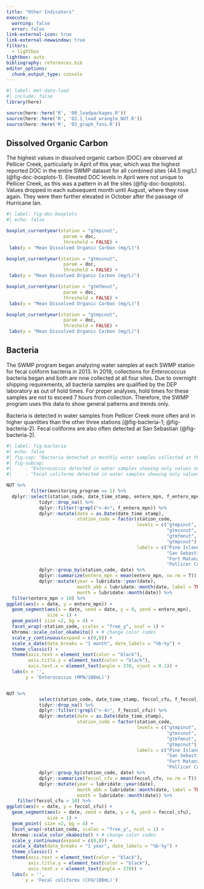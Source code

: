 ```yaml
---
title: "Other Indicators"
execute: 
  warning: false
  error: false
link-external-icon: true
link-external-newwindow: true
filters: 
  - lightbox
lightbox: auto
bibliography: references.bib
editor_options: 
  chunk_output_type: console
---
```


```r
#| label: met-data-load
#| include: false
library(here)

source(here::here('R', '00_loadpackages.R'))
source(here::here('R', '02.1_load_wrangle_NUT.R'))
source(here::here('R', '03_graph_fxns.R'))
```

## Dissolved Organic Carbon

The highest values in dissolved organic carbon (DOC) are observed at Pellicer Creek, particularly in April of this year, which was the highest reported DOC in the entire SWMP dataset for all combined sites (44.5 mg/L) (@fig-doc-boxplots-1). Elevated DOC levels in April were not unique to Pellicer Creek, as this was a pattern in all the sites (@fig-doc-boxplots). Values dropped in each subsequent month until August, where they rose again. They were then further elevated in October after the passage of Hurricane Ian. 

```r
#| label: fig-doc-boxplots
#| echo: false

boxplot_currentyear(station = "gtmpinut", 
                     param = doc, 
                     threshold = FALSE) +
 labs(y = "Mean Dissolved Organic Carbon (mg/L)")

boxplot_currentyear(station = "gtmssnut", 
                     param = doc, 
                     threshold = FALSE) +
 labs(y = "Mean Dissolved Organic Carbon (mg/L)")

boxplot_currentyear(station = "gtmfmnut", 
                     param = doc, 
                     threshold = FALSE) +
 labs(y = "Mean Dissolved Organic Carbon (mg/L)")

boxplot_currentyear(station = "gtmpcnut", 
                     param = doc, 
                     threshold = FALSE) +
 labs(y = "Mean Dissolved Organic Carbon (mg/L)")

```

## Bacteria

The SWMP program began analyzing water samples at each SWMP station for fecal coliform bacteria in 2013. In 2019, collections for *Enterococcus* bacteria began and both are now collected at all four sites. Due to overnight shipping requirements, all bacteria samples are qualified by the DEP laboratory as out of hold times. For proper analyses, hold times for these samples are not to exceed 7 hours from collection. Therefore, the SWMP program uses this data to show general patterns and trends only. 

Bacteria is detected in water samples from Pellicer Creek more often and in higher quantities than the other three stations (@fig-bacteria-1; @fig-bacteria-2). Fecal coliforms are also often detected at San Sebastian (@fig-bacteria-2). 

```r
#| label: fig-bacteria
#| echo: false
#| fig-cap: "Bacteria detected in monthly water samples collected at the four long-term water quality stations in the GTMNERR."
#| fig-subcap: 
#|     - "Enterococcus detected in water samples showing only values over the minimum detection limit of 10 MPN/100mL."
#|     - "Fecal coliforms detected in water samples showing only values over the minimum detection limit of 10 CFU/100mL."

NUT %>% 
         filter(monitoring_program == 1) %>%    
  dplyr::select(station_code, date_time_stamp, entero_mpn, f_entero_mpn) %>% 
            tidyr::drop_na() %>% 
            dplyr::filter(!grepl("<-4>", f_entero_mpn)) %>% 
            dplyr::mutate(date = as.Date(date_time_stamp),
                          station_code = factor(station_code,
                                                levels = c("gtmpinut",
                                                           "gtmssnut",
                                                           "gtmfmnut",
                                                           "gtmpcnut"),
                                                labels = c("Pine Island",
                                                           "San Sebastian",
                                                           "Fort Matanzas",
                                                           "Pellicer Creek"))) %>% 
            dplyr::group_by(station_code, date) %>% 
            dplyr::summarize(entero_mpn = mean(entero_mpn, na.rm = T)) %>% 
            dplyr::mutate(year = lubridate::year(date), 
                          month_abb = lubridate::month(date, label = TRUE, abbr = TRUE),
                          month = lubridate::month(date)) %>%
  filter(entero_mpn > 10) %>% 
ggplot(aes(x = date, y = entero_mpn)) +
  geom_segment(aes(x = date, xend = date, y = 0, yend = entero_mpn),
               size = 1) +
  geom_point( size =2, bg = 4) +
  facet_wrap(~station_code, scales = "free_y", ncol = 1) +
  khroma::scale_color_okabeito() + # change color codes
  scale_y_continuous(expand = c(0,0)) +
  scale_x_date(date_breaks = "1 month", date_labels = "%b-%y") +
  theme_classic() +
  theme(axis.text = element_text(color = "black"),
        axis.title.y = element_text(color = "black"),
        axis.text.x = element_text(angle = 270, vjust = 0.1)) +
  labs(x = '',
       y = 'Enterococcus (MPN/100mL)')


NUT %>% 
            select(station_code, date_time_stamp, feccol_cfu, f_feccol_cfu) %>% 
            tidyr::drop_na() %>% 
            dplyr::filter(!grepl("<-4>", f_feccol_cfu)) %>% 
            dplyr::mutate(date = as.Date(date_time_stamp),
                          station_code = factor(station_code,
                                                levels = c("gtmpinut",
                                                           "gtmssnut",
                                                           "gtmfmnut",
                                                           "gtmpcnut"),
                                                labels = c("Pine Island",
                                                           "San Sebastian",
                                                           "Fort Matanzas",
                                                           "Pellicer Creek"))) %>% 
            dplyr::group_by(station_code, date) %>% 
            dplyr::summarize(feccol_cfu = mean(feccol_cfu, na.rm = T)) %>% 
            dplyr::mutate(year = lubridate::year(date), 
                          month_abb = lubridate::month(date, label = TRUE, abbr = TRUE),
                          month = lubridate::month(date)) %>% 
    filter(feccol_cfu > 10) %>% 
ggplot(aes(x = date, y = feccol_cfu)) +
  geom_segment(aes(x = date, xend = date, y = 0, yend = feccol_cfu),
               size = 1) +
  geom_point( size =2, bg = 4) +
  facet_wrap(~station_code, scales = "free_y", ncol = 1) +
  khroma::scale_color_okabeito() + # change color codes
  scale_y_continuous(expand = c(0,0)) +
  scale_x_date(date_breaks = "1 year", date_labels = "%b-%y") +
  theme_classic() +
  theme(axis.text = element_text(color = "black"),
        axis.title.y = element_text(color = "black"),
        axis.text.x = element_text(angle = 270)) +
  labs(x = '',
       y = 'Fecal coliforms (CFU/100mL)')

```
